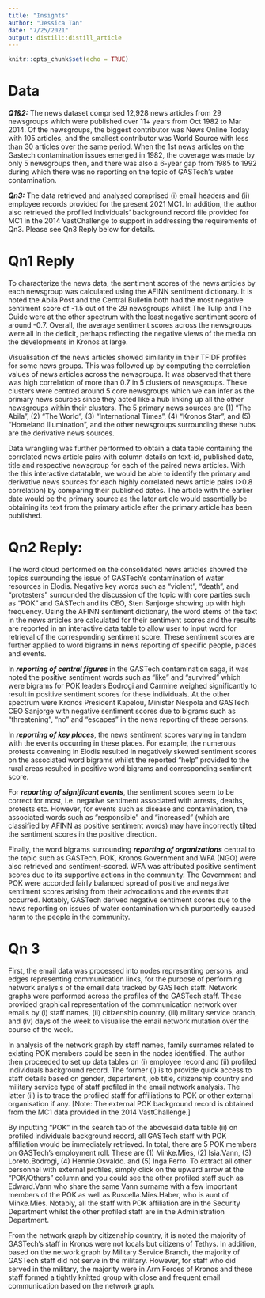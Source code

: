 ```yaml
---
title: "Insights"
author: "Jessica Tan"
date: "7/25/2021"
output: distill::distill_article
---
```


```r
knitr::opts_chunk$set(echo = TRUE)
```

# Data

***Q1&2:*** The news dataset comprised 12,928 news articles from 29 newsgroups which were published over 11+ years from Oct 1982 to Mar 2014.  Of the newsgroups, the biggest contributor was News Online Today with 105 articles, and the smallest contributor was World Source with less than 30 articles over the same period. When the 1st news articles on the Gastech contamination issues emerged in 1982, the coverage was made by only 5 newsgroups then, and there was also a 6-year gap from 1985 to 1992 during which there was no reporting on the topic of GASTech's water contamination. 


***Qn3:*** The data retrieved and analysed comprised (i) email headers and (ii) employee records provided for the present 2021 MC1. In addition, the author also retrieved the profiled individuals’ background record file provided for MC1 in the 2014 VastChallenge to support in addressing the requirements of Qn3. Please see Qn3 Reply below for details. 


# Qn1 Reply

To characterize the news data, the sentiment scores of the news articles by each newsgroup was calculated using the AFINN sentiment dictionary. It is noted the Abila Post and the Central Bulletin both had the most negative sentiment score of -1.5 out of the 29 newsgroups whilst The Tulip and The Guide were at the other spectrum with the least negative sentiment score of around -0.7. Overall, the average sentiment scores across the newsgroups were all in the deficit, perhaps reflecting the negative views of the media on the developments in Kronos at large.

Visualisation of the news articles showed similarity in their TFIDF profiles for some news groups. This was followed up by computing the correlation values of news articles across the newsgroups. It was observed that there was high correlation of more than 0.7 in 5 clusters of newsgroups. These clusters were centred around 5 core newsgroups which we can infer as the primary news sources since they acted like a hub linking up all the other newsgroups within their clusters. The 5 primary news sources are (1) “The Abila”, (2) “The World”, (3) “International Times”, (4) “Kronos Star”, and (5) “Homeland Illumination”, and  the other newsgroups surrounding these hubs are the derivative news sources.

Data wrangling was further performed to obtain a data table containing the correlated news article pairs with column details on text-id, published date, title and respective newsgroup for each of the paired news articles. With the this interactive datatable, we would be able to identify the primary and derivative news sources for each highly correlated news article pairs (>0.8 correlation) by comparing their published dates. The article with the earlier date would be the primary source as the later article would essentially be obtaining its text from the primary article after the primary article has been published.

# Qn2 Reply:

The word cloud performed on the consolidated news articles showed the topics surrounding the issue of GASTech’s contamination of water resources in Elodis. Negative key words such as “violent”, “death”, and “protesters” surrounded the discussion of the topic with core parties such as “POK”  and GASTech and its CEO, Sten Sanjorge showing up with high frequency. 
Using the AFINN sentiment dictionary, the word stems of the text in the news articles are calculated for their sentiment scores and the results are reported in an interactive data table to allow user to input word for retrieval of the corresponding sentiment score. These sentiment scores are further applied to word bigrams in news reporting of specific people, places and events. 

In ***reporting of central figures*** in the GASTech contamination saga, it was noted the positive sentiment words such as “like” and “survived” which were bigrams for POK leaders Bodrogi and Carmine weighed significantly to result in positive sentiment scores for these individuals. At the other spectrum were Kronos President Kapelou, Minister Nespola and GASTech CEO Sanjorge with negative sentiment scores due to bigrams such as “threatening”, “no” and “escapes” in the news reporting of these persons.

In ***reporting of key places***, the news sentiment scores varying in tandem with the events occurring in these places. For example, the numerous protests convening in Elodis resulted in negatively skewed sentiment scores on the associated word bigrams whilst the reported “help” provided to the rural areas resulted in positive word bigrams and corresponding sentiment score.

For ***reporting of significant events***, the sentiment scores seem to be correct for most, i.e. negative sentiment associated with arrests, deaths, protests etc. However, for events such as disease and contamination, the associated words such as “responsible” and “increased” (which are classified by AFINN as positive sentiment words) may have incorrectly tilted the sentiment scores in the positive direction.

Finally, the word bigrams surrounding ***reporting of organizations*** central to the topic such as GASTech, POK, Kronos Government and WFA (NGO) were also retrieved and sentiment-scored. WFA was attributed positive sentiment scores due to its supportive actions in the community. The Government and POK were accorded fairly balanced spread of positive and negative sentiment scores arising from their advocations and the events that occurred. Notably, GASTech derived negative sentiment scores due to the news reporting on issues of water contamination which purportedly caused harm to the people in the community.

# Qn 3

First, the email data was processed into nodes representing persons, and edges representing communication links, for the purpose of performing network analysis of the email data tracked by GASTech staff.  Network graphs were performed across the profiles of the GASTech staff. These provided graphical representation of the communication network over emails by (i) staff names, (ii) citizenship country, (iii) military service branch, and (iv) days of the week to visualise the email network mutation over the course of the week.

In analysis of the network graph by staff names, family surnames related to existing POK members could be seen in the nodes identified. The author then proceeded to set up data tables on (i) employee record and (ii) profiled individuals background record. The former (i) is to provide quick access to staff details based on gender, department, job title, citizenship country and military service type of staff profiled in the email network analysis. The latter (ii) is to trace the profiled staff for affiliations to POK or other external organisation if any. [Note: The external POK background record is obtained from the MC1 data provided in the 2014 VastChallenge.]

By inputting “POK” in the search tab of the abovesaid data table (ii) on profiled individuals background record, all GASTech staff with POK affiliation would be immediately retrieved. In total, there are 5 POK members on GASTech’s employment roll. These are (1) Minke.Mies, (2) Isia.Vann, (3) Loreto.Bodrogi, (4) Hennie.Osvaldo. and (5) Inga.Ferro. To extract all other personnel with external profiles, simply click on the upward arrow at the “POK/Others” column and you could see the other profiled staff such as Edward.Vann who share the same Vann surname with a few important members of the POK as well as Ruscella.Mies.Haber, who is aunt of Minke.Mies. Notably, all the staff with POK affiliation are in the Security Department whilst the other profiled staff are in the Administration Department.

From the network graph by citizenship country, it is noted the majority of GASTech’s staff in Kronos were not locals but citizens of Tethys. In addition, based on the network graph by Military Service Branch, the majority of GASTech staff did not serve in the military. However, for staff who did served in the military, the majority were in Arm Forces of Kronos and these staff formed a tightly knitted group with close and frequent email communication based on the network graph. 
